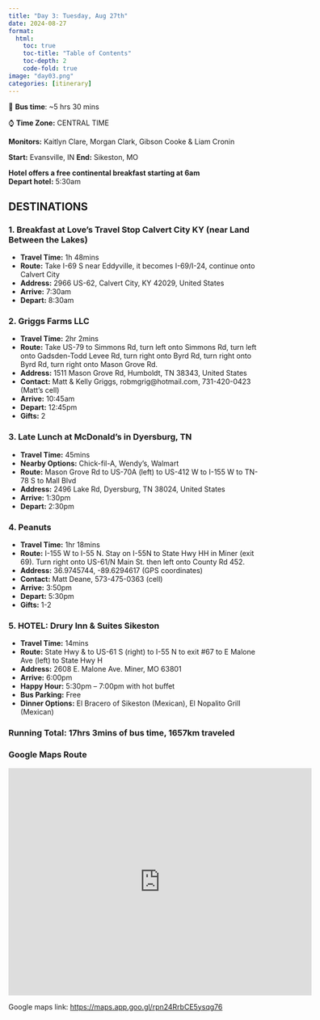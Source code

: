```yaml
---
title: "Day 3: Tuesday, Aug 27th"
date: 2024-08-27
format:
  html:
    toc: true
    toc-title: "Table of Contents"
    toc-depth: 2
    code-fold: true
image: "day03.png"
categories: [itinerary]
---
```


🚎 **Bus time**: \~5 hrs 30 mins

⌚ **Time Zone:** CENTRAL TIME

**Monitors:** Kaitlyn Clare, Morgan Clark, Gibson Cooke & Liam Cronin

**Start:** Evansville, IN **End:** Sikeston, MO

**Hotel offers a free continental breakfast starting at 6am**\
**Depart hotel:** 5:30am

## DESTINATIONS

### 1. Breakfast at Love's Travel Stop Calvert City KY (near Land Between the Lakes)

-   **Travel Time:** 1h 48mins
-   **Route:** Take I-69 S near Eddyville, it becomes I-69/I-24, continue onto Calvert City
-   **Address:** 2966 US-62, Calvert City, KY 42029, United States
-   **Arrive:** 7:30am\
-   **Depart:** 8:30am

### 2. Griggs Farms LLC

-   **Travel Time:** 2hr 2mins
-   **Route:** Take US-79 to Simmons Rd, turn left onto Simmons Rd, turn left onto Gadsden-Todd Levee Rd, turn right onto Byrd Rd, turn right onto Byrd Rd, turn right onto Mason Grove Rd.
-   **Address:** 1511 Mason Grove Rd, Humboldt, TN 38343, United States
-   **Contact:** Matt & Kelly Griggs, robmgrig\@hotmail.com, 731-420-0423 (Matt's cell)
-   **Arrive:** 10:45am\
-   **Depart:** 12:45pm
-   **Gifts:** 2

### 3. Late Lunch at McDonald's in Dyersburg, TN

-   **Travel Time:** 45mins
-   **Nearby Options:** Chick-fil-A, Wendy's, Walmart
-   **Route:** Mason Grove Rd to US-70A (left) to US-412 W to I-155 W to TN-78 S to Mall Blvd
-   **Address:** 2496 Lake Rd, Dyersburg, TN 38024, United States
-   **Arrive:** 1:30pm\
-   **Depart:** 2:30pm

### 4. Peanuts

-   **Travel Time:** 1hr 18mins
-   **Route:** I-155 W to I-55 N. Stay on I-55N to State Hwy HH in Miner (exit 69). Turn right onto US-61/N Main St. then left onto County Rd 452.
-   **Address:** 36.9745744, -89.6294617 (GPS coordinates)
-   **Contact:** Matt Deane, 573-475-0363 (cell)
-   **Arrive:** 3:50pm\
-   **Depart:** 5:30pm
-   **Gifts:** 1-2

### 5. HOTEL: Drury Inn & Suites Sikeston

-   **Travel Time:** 14mins
-   **Route:** State Hwy & to US-61 S (right) to I-55 N to exit #67 to E Malone Ave (left) to State Hwy H
-   **Address:** 2608 E. Malone Ave. Miner, MO 63801
-   **Arrive:** 6:00pm
-   **Happy Hour:** 5:30pm -- 7:00pm with hot buffet
-   **Bus Parking:** Free
-   **Dinner Options:** El Bracero of Sikeston (Mexican), El Nopalito Grill (Mexican)

### **Running Total:** 17hrs 3mins of bus time, 1657km traveled

### Google Maps Route

<iframe src="https://www.google.com/maps/embed?pb=!1m51!1m12!1m3!1d1398113.9153167289!2d-89.9136486751424!3d36.86543976572501!2m3!1f0!2f0!3f0!3m2!1i1024!2i768!4f13.1!4m36!3e0!4m5!1s0x886e2c993192dcfb%3A0x2ed89bf31175d8e0!2s8000%20Eagle%20Crest%20Blvd%2C%20Evansville%2C%20IN%2047715%2C%20USA!3m2!1d37.9755142!2d-87.45510449999999!4m5!1s0x887a68992f097445%3A0x167319fc2b1081f3!2s2966%20US-62%2C%20Calvert%20City%2C%20KY%2042029%2C%20USA!3m2!1d37.004368899999996!2d-88.31909!4m5!1s0x887eb038ddc02db7%3A0x52e9e2ebe46ea58a!2s1511%20Mason%20Grove%20Rd%2C%20Humboldt%2C%20TN%2038343%2C%20USA!3m2!1d35.764769699999995!2d-88.9585087!4m5!1s0x88792821487d7c7b%3A0x1d1599261ab5c519!2s2496%20Lake%20Rd%2C%20Dyersburg%2C%20TN%2038024%2C%20USA!3m2!1d36.0613217!2d-89.3947221!4m4!2s36.9745744%2C%20-89.6294617!3m2!1d36.9745744!2d-89.6294617!4m5!1s0x88784896a4b0cfa9%3A0xead4425a81d178ba!2s2608%20E%20Malone%20Ave%2C%20Miner%2C%20MO%2063801%2C%20USA!3m2!1d36.8930943!2d-89.5361554!5e1!3m2!1sen!2sca!4v1724296212954!5m2!1sen!2sca" width="600" height="450" style="border:0;" allowfullscreen loading="lazy" referrerpolicy="no-referrer-when-downgrade">

</iframe>

</iframe>

Google maps link: <https://maps.app.goo.gl/rpn24RrbCE5ysqg76>
